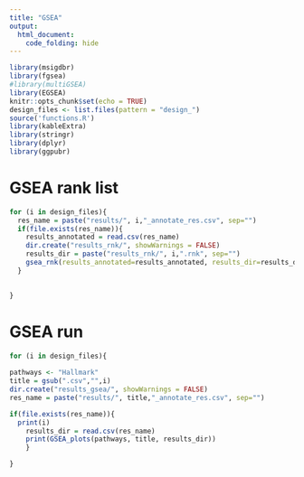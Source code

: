 ```yaml
---
title: "GSEA"
output: 
  html_document:
    code_folding: hide
---
```


```r
library(msigdbr)
library(fgsea)
#library(multiGSEA)
library(EGSEA)
knitr::opts_chunk$set(echo = TRUE)
design_files <- list.files(pattern = "design_")
source('functions.R')
library(kableExtra)
library(stringr)
library(dplyr)
library(ggpubr)
```

# GSEA rank list

```r
for (i in design_files){
  res_name = paste("results/", i,"_annotate_res.csv", sep="")
  if(file.exists(res_name)){
    results_annotated = read.csv(res_name)
    dir.create("results_rnk/", showWarnings = FALSE)
    results_dir = paste("results_rnk/", i,".rnk", sep="")
    gsea_rnk(results_annotated=results_annotated, results_dir=results_dir)
  }

  
}
```

# GSEA run 

```r
for (i in design_files){
  
pathways <- "Hallmark"
title = gsub(".csv","",i)
dir.create("results_gsea/", showWarnings = FALSE)
res_name = paste("results/", title,"_annotate_res.csv", sep="")

if(file.exists(res_name)){
  print(i)
    results_dir = read.csv(res_name)
    print(GSEA_plots(pathways, title, results_dir))
    }

}

```